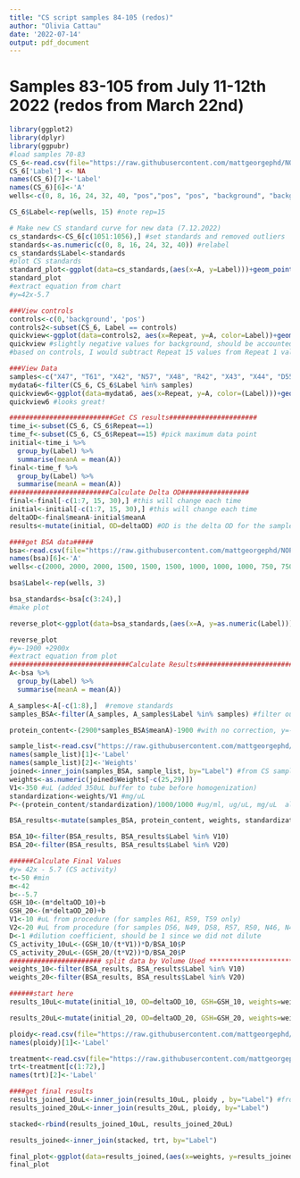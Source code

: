 ```yaml
---
title: "CS script samples 84-105 (redos)"
author: "Olivia Cattau"
date: '2022-07-14'
output: pdf_document
---
```


# Samples 83-105 from July 11-12th 2022 (redos from March 22nd)
```r
library(ggplot2)
library(dplyr)
library(ggpubr)
#load samples 70-83
CS_6<-read.csv(file="https://raw.githubusercontent.com/mattgeorgephd/NOPP-gigas-ploidy-temp/main/202107_EXP2/citrate_synthase/Raw%20Data/CS%20activity%20july13%20part2.csv")
CS_6['Label'] <- NA
names(CS_6)[7]<-'Label'
names(CS_6)[6]<-'A'
wells<-c(0, 8, 16, 24, 32, 40, "pos","pos", "pos", "background", "background", "background", "X47", "X47", "X47", NA, "T61", "T61", NA, "X42", "X42", "N57", NA, "N57", NA, "X48", "X48", "R42", "R42", "R42", NA, "X43", "X43", "X44", "X44", "X44", "D55", NA, "D55", NA, "M47", "M47", "N44", "N44", "N44", NA, "D59", "D59", "R51", "R51", "R51", "T56", "T56", "T56", NA, "R60", "R60", "M41", "M41", "M41", "R46", "R46", "R46", "M89",	"M89",	"M89", NA, "T58", "T58", "R48", "R48", "R48", "T62", "T62", "T62") #NAs are where bubbles affected the results 

CS_6$Label<-rep(wells, 15) #note rep=15 

# Make new CS standard curve for new data (7.12.2022)
cs_standards<-CS_6[c(1051:1056),] #set standards and removed outliers
standards<-as.numeric(c(0, 8, 16, 24, 32, 40)) #relabel
cs_standards$Label<-standards
#plot CS standards
standard_plot<-ggplot(data=cs_standards,(aes(x=A, y=Label)))+geom_point()+geom_smooth(method="lm", se=FALSE, formula = y ~ poly(x, 1) )+xlab("Concentration of standard ug/mL")+ylab("A @ 570nm")+theme_bw()+stat_regline_equation(label.x=0.25, label.y=20)
standard_plot
#extract equation from chart
#y=42x-5.7

###View controls
controls<-c(0,'background', 'pos')
controls2<-subset(CS_6, Label == controls)
quickview<-ggplot(data=controls2, aes(x=Repeat, y=A, color=Label))+geom_point()+theme_bw()+geom_smooth(method="lm", se=FALSE, formula=y~x)
quickview #slightly negative values for background, should be accounted for when subtracting final-initial
#based on controls, I would subtract Repeat 15 values from Repeat 1 values without subtracting 0s from data-set

###View Data
samples<-c("X47", "T61", "X42", "N57", "X48", "R42", "X43", "X44", "D55", "M47",  "N44", "D59", "R51", "T56", "R60", "M41","R46",	"M89", "T58", "R48", "T62")
mydata6<-filter(CS_6, CS_6$Label %in% samples)
quickview6<-ggplot(data=mydata6, aes(x=Repeat, y=A, color=(Label)))+geom_point()+theme_bw()+geom_smooth(method="lm", se=FALSE, formula=y~x)+scale_x_continuous(breaks=seq(1, 15, by=1))
quickview6 #looks great!

##########################Get CS results######################
time_i<-subset(CS_6, CS_6$Repeat==1)
time_f<-subset(CS_6, CS_6$Repeat==15) #pick maximum data point
initial<-time_i %>% 
  group_by(Label) %>%
  summarise(meanA = mean(A))
final<-time_f %>% 
  group_by(Label) %>%
  summarise(meanA = mean(A))
#########################Calculate Delta OD#################
final<-final[-c(1:7, 15, 30),] #this will change each time
initial<-initial[-c(1:7, 15, 30),] #this will change each time
deltaOD<-final$meanA-initial$meanA
results<-mutate(initial, OD=deltaOD) #OD is the delta OD for the samples

####get BSA data#####
bsa<-read.csv(file="https://raw.githubusercontent.com/mattgeorgephd/NOPP-gigas-ploidy-temp/main/202107_EXP2/citrate_synthase/Raw%20Data/BSA%20activity%20part%202%20july%2013th.csv")
names(bsa)[6]<-'A'
wells<-c(2000, 2000, 2000, 1500, 1500, 1500, 1000, 1000, 1000, 750, 750, 750, 500, 500, 500, 250, 250, 250, 125, 125, 125, 0, 0, 0, "X47", "X47", "X47", "T61", "T61", "T61", "X42", "X42", "X42", "N57", "N57", "N57", "X48", "X48", "X48", "R42", "R42", "R42", "X43", "X43", "X43", "X44", "X44", "X44", "D55", "D55", "D55", "M47", "M47", "M47", "N44", "N44", "N44", "D59", "D59", "D59", "R51", "R51", "R51", "T56", "T56", "T56", "R60", "R60", "R60", "M41", "M41", "M41", "R46", "R46", "R46", "M89", "M89", "M89", "T58", "T58", "T58", "R48", "R48", "R48", "T62", "T62", "T62")

bsa$Label<-rep(wells, 3)

bsa_standards<-bsa[c(3:24),]
#make plot

reverse_plot<-ggplot(data=bsa_standards,(aes(x=A, y=as.numeric(Label))))+geom_point()+geom_smooth(method="lm", se=FALSE, formula = y ~ x )+theme_bw()+stat_regline_equation(label.x=0.6, label.y=500)+ylab("ug/mL")

reverse_plot
#y=-1900 +2900x
#extract equation from plot
##############################Calculate Results###############################
A<-bsa %>% 
  group_by(Label) %>%
  summarise(meanA = mean(A))

A_samples<-A[-c(1:8),]  #remove standards 
samples_BSA<-filter(A_samples, A_samples$Label %in% samples) #filter out bad data

protein_content<-(2900*samples_BSA$meanA)-1900 #with no correction, y=-1900 +2900x

sample_list<-read.csv("https://raw.githubusercontent.com/mattgeorgephd/NOPP-gigas-ploidy-temp/main/202107_EXP2/citrate_synthase/Raw%20Data/weights_redos.csv") #this changed from last CS script, make sure this is the correct weight CSV
names(sample_list)[1]<-'Label'
names(sample_list)[2]<-'Weights'
joined<-inner_join(samples_BSA, sample_list, by="Label") #from CS sample list 
weights<-as.numeric(joined$Weights[-c(25,29)]) 
V1<-350 #uL (added 350uL buffer to tube before homogenization) 
standardization<-weights/V1 #mg/uL
P<-(protein_content/standardization)/1000/1000 #ug/ml, ug/uL, mg/uL  also equal to total protein extracted 

BSA_results<-mutate(samples_BSA, protein_content, weights, standardization, P)

BSA_10<-filter(BSA_results, BSA_results$Label %in% V10)
BSA_20<-filter(BSA_results, BSA_results$Label %in% V20)

######Calculate Final Values
#y= 42x - 5.7 (CS activity)
t<-50 #min
m<-42
b<--5.7
GSH_10<-(m*deltaOD_10)+b 
GSH_20<-(m*deltaOD_20)+b 
V1<-10 #uL from procedure (for samples R61, R59, T59 only)
V2<-20 #uL from procedure (for samples D56, N49, D58, R57, R50, N46, N41, N45, T61, M47)
D<-1 #dilution coefficient, should be 1 since we did not dilute
CS_activity_10uL<-(GSH_10/(t*V1))*D/BSA_10$P
CS_activity_20uL<-(GSH_20/(t*V2))*D/BSA_20$P
####################### split data by Volume Used ************************
weights_10<-filter(BSA_results, BSA_results$Label %in% V10)
weights_20<-filter(BSA_results, BSA_results$Label %in% V20)

######start here
results_10uL<-mutate(initial_10, OD=deltaOD_10, GSH=GSH_10, weights=weights_10$weights, protein_content=BSA_10$protein_content, standardized=BSA_10$standardization, "Protein (mg/ul)"=BSA_10$P, "CS activity (nmol/(mg*min))"=CS_activity_10uL) #OD is the delta OD for the samples

results_20uL<-mutate(initial_20, OD=deltaOD_20, GSH=GSH_20, weights=weights_20$weights, protein_content=BSA_20$protein_content,standardized=BSA_20$standardization, "Protein (mg/ul)"=BSA_20$P, "CS activity (nmol/(mg*min))"=CS_activity_20uL) #OD is the delta OD for the samples

ploidy<-read.csv(file="https://raw.githubusercontent.com/mattgeorgephd/NOPP-gigas-ploidy-temp/main/202107_EXP2/citrate_synthase/Raw%20Data/ploidy.csv")
names(ploidy)[1]<-'Label'

treatment<-read.csv(file="https://raw.githubusercontent.com/mattgeorgephd/NOPP-gigas-ploidy-temp/main/202107_EXP2/citrate_synthase/Raw%20Data/treatments.csv")
trt<-treatment[c(1:72),]
names(trt)[2]<-'Label'

####get final results 
results_joined_10uL<-inner_join(results_10uL, ploidy , by="Label") #from CS sample list 
results_joined_20uL<-inner_join(results_20uL, ploidy, by="Label")

stacked<-rbind(results_joined_10uL, results_joined_20uL)

results_joined<-inner_join(stacked, trt, by="Label")

final_plot<-ggplot(data=results_joined,(aes(x=weights, y=results_joined$`CS activity (nmol/(mg*min))`, color=trt)))+geom_point()+theme_bw()+geom_smooth(method="lm", se=FALSE, formula = y ~ x ) + ylab("CS Activity (nmol/(mg*min))")
final_plot
```


